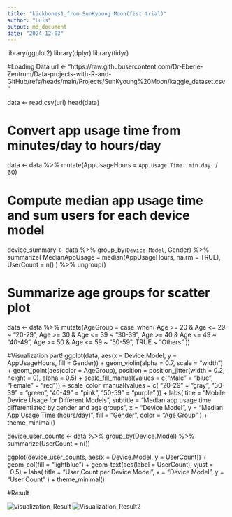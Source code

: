 ```yaml
---
title: "kickbones1_from SunKyoung Moon(fist trial)"
author: "Luis"
output: md_document
date: "2024-12-03"
---
```


library(ggplot2)
library(dplyr)
library(tidyr)

#Loading Data
url <- "https://raw.githubusercontent.com/Dr-Eberle-Zentrum/Data-projects-with-R-and-GitHub/refs/heads/main/Projects/SunKyoung%20Moon/kaggle_dataset.csv"

data <- read.csv(url)
head(data)

# Convert app usage time from minutes/day to hours/day
data <- data %>%
  mutate(AppUsageHours = `App.Usage.Time..min.day.` / 60)

# Compute median app usage time and sum users for each device model
device_summary <- data %>%
  group_by(`Device.Model`, Gender) %>%
  summarize(
    MedianAppUsage = median(AppUsageHours, na.rm = TRUE),
    UserCount = n()
  ) %>%
  ungroup()

# Summarize age groups for scatter plot
data <- data %>%
  mutate(AgeGroup = case_when(
    Age >= 20 & Age <= 29 ~ "20-29",
    Age >= 30 & Age <= 39 ~ "30-39",
    Age >= 40 & Age <= 49 ~ "40-49",
    Age >= 50 & Age <= 59 ~ "50-59",
    TRUE ~ "Others"
  ))

#Visualization part!
ggplot(data, aes(x = Device.Model, y = AppUsageHours, fill = Gender)) +
  geom_violin(alpha = 0.7, scale = "width") +
  geom_point(aes(color = AgeGroup), position = position_jitter(width = 0.2, height = 0), alpha = 0.5) +
  scale_fill_manual(values = c("Male" = "blue", "Female" = "red")) +
  scale_color_manual(values = c(
    "20-29" = "gray",
    "30-39" = "green",
    "40-49" = "pink",
    "50-59" = "purple"
  )) +
  labs(
    title = "Mobile Device Usage for Different Models",
    subtitle = "Median app usage time differentiated by gender and age groups",
    x = "Device Model",
    y = "Median App Usage Time (hours/day)",
    fill = "Gender",
    color = "Age Group"
  ) +
  theme_minimal()

device_user_counts <- data %>%
  group_by(Device.Model) %>%
  summarize(UserCount = n())

ggplot(device_user_counts, aes(x = Device.Model, y = UserCount)) +
  geom_col(fill = "lightblue") +
  geom_text(aes(label = UserCount), vjust = -0.5) +
  labs(
    title = "User Count per Device Model",
    x = "Device Model",
    y = "User Count"
  ) +
  theme_minimal()
  
#Result

![visualization_Result](https://imgur.com/jni0RwO)
![Visualization_Result2](https://imgur.com/DOEtSmH)

